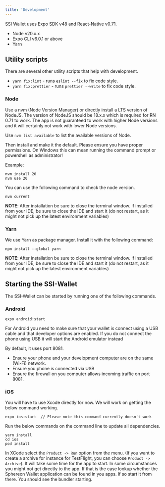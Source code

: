 ```yaml
---
title: 'Development'
---
```


<Tip>
SSI Wallet uses Expo SDK v48 and React-Native v0.71.

- Node v20.x.x
- Expo CLI v6.0.1 or above
- Yarn
</Tip>

## Utility scripts

There are several other utility scripts that help with development.

- `yarn fix:lint` - runs `eslint --fix` to fix code style.
- `yarn fix:prettier` - runs `prettier --write` to fix code style.


### Node

Use a nvm (Node Version Manager) or directly install a LTS version of NodeJS. The version of NodeJS should be 18.x.x
which is required for RN 0.71 to work. The app is not guaranteed to work with higher Node versions and it will
certainly not work with lower Node versions.

Use <code>nvm list available</code> to list the available versions of Node.

Then install and make it the default. Please ensure you have proper permissions. On Windows this can mean running the
command prompt or powershell as administrator!

Example:

```shell
nvm install 20
nvm use 20
```

You can use the following command to check the node version.

```shell
nvm current
```

<b>NOTE</b>: After installation be sure to close the terminal window. If installed from your IDE, be sure to close the
IDE and start it (do not restart, as it might not pick up the latest environment variables)

### Yarn

We use Yarn as package manager. Install it with the following command:

```shell
npm install --global yarn
```

<b>NOTE</b>: After installation be sure to close the terminal window. If installed from your IDE, be sure to close the
IDE and start it (do not restart, as it might not pick up the latest environment variables)

## Starting the SSI-Wallet

The SSI-Wallet can be started by running one of the following commands.

### Android

```shell
expo android:start
```

For Android you need to make sure that your wallet is connect using a USB cable and that developer options are enabled.
If you do not connect the phone using USB it will start the Android emulator instead

By default, it uses port 8081.

- Ensure your phone and your development computer are on the same (Wi-Fi) network.
- Ensure you phone is connected via USB
- Ensure the firewall on you computer allows incoming traffic on port 8081.

### iOS

You will have to use Xcode directly for now. We will work on getting the below command working.

```shell
expo ios:start  // Please note this command currently doesn't work
```

Run the below commands on the command line to update all dependencies.

```shell
yarn install
cd ios
pod install
```

In XCode select the `Product -> Run` option from the menu. (If you want to create a archive for instance for TestFlight,
you can choose `Product -> Archive`).
It will take some time for the app to start. In some circumstances you might not get directly to the app. If that is the
case lookup whether the Sphereon Wallet application can be found in you apps. If so start it from there. You should see
the bundler starting.
